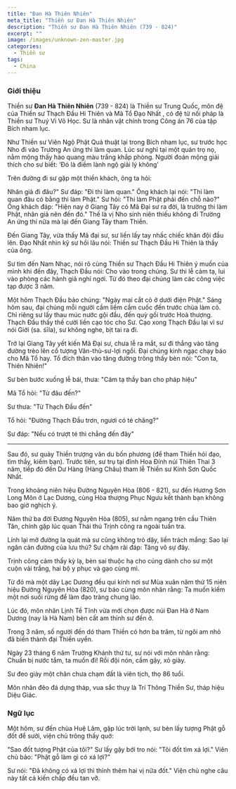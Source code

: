 ```yaml
---
title: "Đan Hà Thiên Nhiên"
meta_title: "Thiền sư Đan Hà Thiên Nhiên"
description: "Thiền sư Đan Hà Thiên Nhiên (739 - 824)"
excerpt: ""
image: /images/unknown-zen-master.jpg
categories:
  - Thiền sư
tags:
  - China
---
```


### Giới thiệu

Thiền sư **Đan Hà Thiên Nhiên** (739 - 824) là Thiền sư Trung Quốc, môn đệ của Thiền sư Thạch Đầu Hi Thiên và Mã Tổ Đạo Nhất , có đệ tử nối pháp là Thiền sư Thuý Vi Vô Học. Sư là nhân vật chính trong Công án 76 của tập Bích nham lục.

Như Thiền sư Viên Ngộ Phật Quả thuật lại trong Bích nham lục, sư trước học Nho đi vào Trường An ứng thi làm quan. Lúc sư nghỉ tại một quán trọ nọ, nằm mộng thấy hào quang màu trắng khắp phòng. Người đoán mộng giải thích cho sư biết: ‘Đó là điềm lành ngộ giải lý không’

Trên đường đi sư gặp một thiền khách, ông ta hỏi:

Nhân giả đi đâu?"
Sư đáp: "Đi thi làm quan."
Ông khách lại nói: "Thi làm quan đâu có bằng thi làm Phật."
Sư hỏi: "Thi làm Phật phải đến chỗ nào?"
Ông khách đáp: "Hiện nay ở Giang Tây có Mã Đại sư ra đời, là trường thi làm Phật, nhân giả nên đến đó."
Thế là vị Nho sinh niên thiếu không đi Trường An ứng thí nữa mà lại đến Giang Tây tham Thiền.

Đến Giang Tây, vừa thấy Mã đại sư, sư liền lấy tay nhấc chiếc khăn đội đầu lên. Đạo Nhất nhìn kỹ sư hồi lâu nói: Thiền sư Thạch Đầu Hi Thiên là thầy của ông.

Sư tìm đến Nam Nhạc, nói rõ cùng Thiền sư Thạch Đầu Hi Thiên ý muốn của mình khi đến đây, Thạch Đầu nói: Cho vào trong chúng. Sư thi lễ cảm tạ, lui vào phòng các hành giả nghỉ ngơi. Từ đó theo đại chúng làm các công việc tạp được 3 năm.

Một hôm Thạch Đầu bảo chúng: "Ngày mai cắt cỏ ở dưới điện Phật." Sáng hôm sau, đại chúng mỗi người cầm liềm cầm cuốc đến trước chùa làm cỏ. Chỉ riêng sư lấy thau múc nước gội đầu, đến quỳ gối trước Hoà thượng. Thạch Đầu thấy thế cười liền cạo tóc cho Sư. Cạo xong Thạch Đầu lại vì sư nói Giới (sa. śīla), sư không nghe, bịt tai ra đi.

Trở lại Giang Tây yết kiến Mã Đại sư, chưa lễ ra mắt, sư đi thẳng vào tăng đường trèo lên cổ tượng Văn-thù-sư-lợi ngồi.
Đại chúng kinh ngạc chạy báo cho Mã Tổ hay.
Tổ đích thân vào tăng đường trông thấy bèn nói: "Con ta, Thiên Nhiên!"

Sư bèn bước xuống lễ bái, thưa: "Cảm tạ thầy ban cho pháp hiệu"

Mã Tổ hỏi: "Từ đâu đến?"

Sư thưa: "Từ Thạch Đầu đến"

Tổ hỏi: "Đường Thạch Đầu trơn, ngươi có té chăng?"

Sư đáp: "Nếu có trượt té thì chẳng đến đây"

---

Sau đó, sư quảy Thiền trượng vân du bốn phương (để tham Thiền hỏi đạo, tìm thầy, kiếm bạn). Trước tiên, sư trụ tại đỉnh Hoa Đính núi Thiên Thai 3 năm, tiếp đó đến Dư Hàng (Hàng Châu) tham lễ Thiền sư Kính Sơn Quốc Nhất.

Trong khoảng niên hiệu Đường Nguyên Hòa (806 - 821), sư đến Hương Sơn Long Môn ở Lạc Dương, cùng Hòa thượng Phục Ngưu kết thành bạn không bao giờ nghịch ý.

Năm thứ ba đời Đương Nguyên Hòa (805), sư nằm ngang trên cầu Thiên Tân, chính gặp lúc quan Thái thú Trịnh công ra ngoài tuần tra.

Lính lại mở đường la quát mà sư cũng không trỏ dậy, liền trách mắng: Sao lại ngăn cản đường của lưu thú? Sư chậm rãi đáp: Tăng vô sự đây.

Trịnh công cảm thấy kỳ lạ, bèn sai thuộc hạ cho cúng dành cho sư một cuộn vải trắng, hai bộ y phục và gạo cùng mì.

Từ đó mà một dãy Lạc Dương đều qui kính nơi sư Mùa xuân năm thứ 15 niên hiệu Đường Nguyên Hòa (820), sư báo cùng môn nhân rằng: Ta muốn kiếm một nơi suối rừng để làm đạo tràng chung lão.

Lúc đó, môn nhân Lịnh Tề Tĩnh vừa mới chọn được núi Đan Hà ở Nam Dương (nay là Hà Nam) bèn cất am thỉnh sư đến ở.

Trong 3 năm, số người đến dó tham Thiền có hơn ba trăm, từ ngôi am nhỏ đã biến thành đại Thiền uyển.

Ngày 23 tháng 6 năm Trường Khánh thứ tư, sư nói với môn nhân rằng: Chuẩn bị nước tắm, ta muốn đi! Rồi đội nón, cầm gậy, xỏ giày.

Sư đeo giày một chân chưa chạm đất là viên tịch, thọ 86 tuổi.

Môn nhân đẽo đá dựng tháp, vua sắc thụy là Trí Thông Thiền Sư, tháp hiệu Diệu Giác.

### Ngữ lục

Một hôm, sư đến chùa Huệ Lâm, gặp lúc trời lạnh, sư bèn lấy tượng Phật gỗ đốt để sưởi, viện chủ trông thấy quở:

"Sao đốt tượng Phật của tôi?"
Sư lấy gậy bới tro nói: "Tôi đốt tìm xá lợi."
Viên chủ bảo: "Phật gỗ làm gì có xá lợi?"

Sư nói: "Đã không có xá lợi thì thỉnh thêm hai vị nữa đốt."
Viện chủ nghe câu này tất cả kiến chấp đều tan vỡ.
